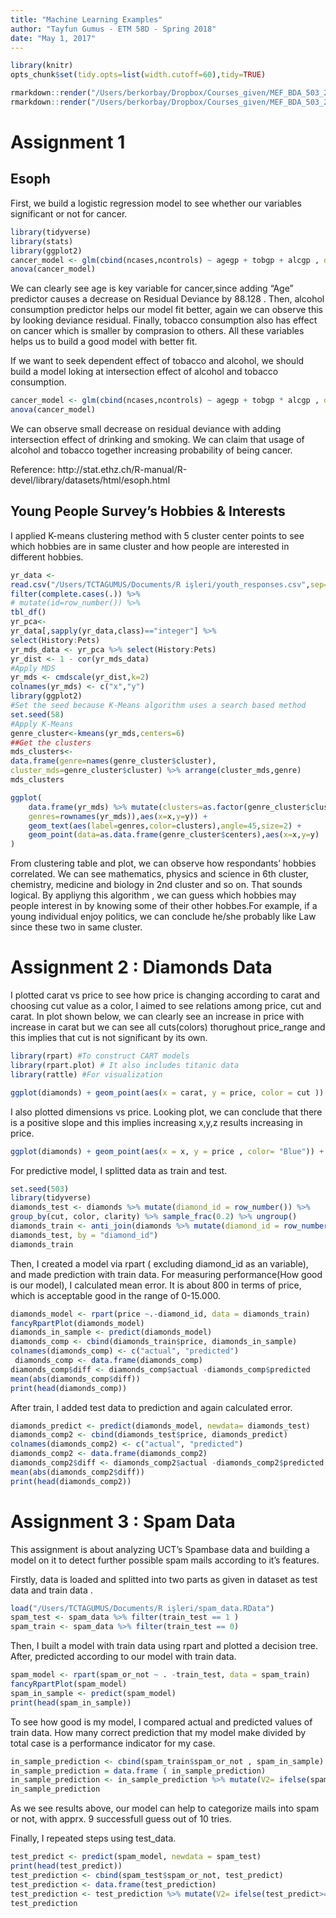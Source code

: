 ```yaml
---
title: "Machine Learning Examples"
author: "Tayfun Gumus - ETM 58D - Spring 2018"
date: "May 1, 2017"
---
```

```r
library(knitr)
opts_chunk$set(tidy.opts=list(width.cutoff=60),tidy=TRUE)
```

```r
rmarkdown::render("/Users/berkorbay/Dropbox/Courses_given/MEF_BDA_503_2017F/Guidelines/example_homework_1.Rmd",output_format="pdf_document")
rmarkdown::render("/Users/berkorbay/Dropbox/Courses_given/MEF_BDA_503_2017F/Guidelines/example_homework_1.Rmd",output_format="html_document")
```

# Assignment 1 

## Esoph

First, we build a logistic regression model to see whether our variables significant or not for cancer. 

```r
library(tidyverse)
library(stats)
library(ggplot2)
cancer_model <- glm(cbind(ncases,ncontrols) ~ agegp + tobgp + alcgp , data = esoph , family = binomial() )
anova(cancer_model)
```

We can clearly see age is key variable for cancer,since adding "Age" predictor causes a decrease on Residual Deviance by 88.128 . Then, alcohol consumption predictor helps our model fit better, again we can observe this by looking deviance residual. Finally, tobacco consumption also has effect on cancer which is smaller by comprasion to others. All these variables helps us to build a good model with better fit. 

If we want to seek dependent effect of tobacco and alcohol, we should build a model loking at intersection effect of alcohol and tobacco consumption. 

```r
cancer_model <- glm(cbind(ncases,ncontrols) ~ agegp + tobgp * alcgp , data = esoph , family = binomial() )
anova(cancer_model)
```

We can observe small decrease on residual deviance with adding intersection effect of drinking and smoking. We can claim that usage of alcohol and tobacco together increasing probability of being cancer.

Reference: http://stat.ethz.ch/R-manual/R-devel/library/datasets/html/esoph.html

## Young People Survey’s Hobbies & Interests

I applied K-means clustering method with 5 cluster center points to see which hobbies are in same cluster and how people are interested in different hobbies. 


```r
yr_data <-
read.csv("/Users/TCTAGUMUS/Documents/R işleri/youth_responses.csv",sep=",") %>%
filter(complete.cases(.)) %>%
# mutate(id=row_number()) %>%
tbl_df()
yr_pca<-
yr_data[,sapply(yr_data,class)=="integer"] %>%
select(History:Pets)
yr_mds_data <- yr_pca %>% select(History:Pets)
yr_dist <- 1 - cor(yr_mds_data)
#Apply MDS
yr_mds <- cmdscale(yr_dist,k=2)
colnames(yr_mds) <- c("x","y")
library(ggplot2)
#Set the seed because K-Means algorithm uses a search based method
set.seed(58)
#Apply K-Means
genre_cluster<-kmeans(yr_mds,centers=6)
##Get the clusters
mds_clusters<-
data.frame(genre=names(genre_cluster$cluster),
cluster_mds=genre_cluster$cluster) %>% arrange(cluster_mds,genre)
mds_clusters

```

```r
ggplot(
    data.frame(yr_mds) %>% mutate(clusters=as.factor(genre_cluster$cluster),
    genres=rownames(yr_mds)),aes(x=x,y=y)) +
    geom_text(aes(label=genres,color=clusters),angle=45,size=2) +
    geom_point(data=as.data.frame(genre_cluster$centers),aes(x=x,y=y)
)

```

From clustering table and plot, we can observe  how respondants' hobbies correlated. We can see mathematics, physics and science in 6th cluster, chemistry, medicine and biology in 2nd cluster and so on. That sounds logical. By appliyng this algorithm , we can guess which hobbies may people interest in by knowing some of their other hobbes.For example, if a young individual enjoy politics, we can conclude he/she probably like Law since these two in same cluster. 

# Assignment 2 : Diamonds Data 


I plotted carat vs price to see how price is changing according to carat and choosing cut value as a color, I aimed to see relations among price, cut and carat. In plot shown below, we can clearly see an increase in price with increase in carat but we can see all cuts(colors) thorughout price_range and this implies that cut is not significant by its own.

```r

library(rpart) #To construct CART models
library(rpart.plot) # It also includes titanic data
library(rattle) #For visualization

ggplot(diamonds) + geom_point(aes(x = carat, y = price, color = cut ))

```


I also plotted dimensions vs price. Looking plot, we can conclude that there is a positive slope and this implies increasing x,y,z results increasing in price. 


```r


ggplot(diamonds) + geom_point(aes(x = x, y = price , color= "Blue")) +  geom_point(aes(x = y, y = price , color = "Yellow")) +  geom_point(aes(x = z, y = price , color = "Red" )) + xlim(2,12)   + labs (color = "Dimension") + scale_color_manual( values = c("Blue","Yellow","Red"), labels = c("x","y","z"))

```

For predictive model, I splitted data as train and test.

```r



set.seed(503)
library(tidyverse)
diamonds_test <- diamonds %>% mutate(diamond_id = row_number()) %>%
group_by(cut, color, clarity) %>% sample_frac(0.2) %>% ungroup()
diamonds_train <- anti_join(diamonds %>% mutate(diamond_id = row_number()),
diamonds_test, by = "diamond_id")
diamonds_train

```

Then, I created a model via rpart ( excluding diamond_id as an variable), and made prediction with train data. For measuring performance(How good is our model), I calculated mean error. It is about 800 in terms of price, which is acceptable good in the range of 0-15.000. 

```r
diamonds_model <- rpart(price ~.-diamond_id, data = diamonds_train)
fancyRpartPlot(diamonds_model)
diamonds_in_sample <- predict(diamonds_model) 
diamonds_comp <- cbind(diamonds_train$price, diamonds_in_sample)
colnames(diamonds_comp) <- c("actual", "predicted")
 diamonds_comp <- data.frame(diamonds_comp)
diamonds_comp$diff <- diamonds_comp$actual -diamonds_comp$predicted
mean(abs(diamonds_comp$diff))
print(head(diamonds_comp))
```

After train, I added test data to prediction and again calculated error. 

```r
diamonds_predict <- predict(diamonds_model, newdata= diamonds_test)
diamonds_comp2 <- cbind(diamonds_test$price, diamonds_predict)
colnames(diamonds_comp2) <- c("actual", "predicted")
diamonds_comp2 <- data.frame(diamonds_comp2)
diamonds_comp2$diff <- diamonds_comp2$actual -diamonds_comp2$predicted
mean(abs(diamonds_comp2$diff))
print(head(diamonds_comp2))
```



# Assignment 3 : Spam Data

This assignment is about analyzing UCT's Spambase data and building a model on it to detect further possible spam mails according to it's features. 

Firstly, data is loaded and splitted into two parts as given in dataset as test data and train data . 

```r

load("/Users/TCTAGUMUS/Documents/R işleri/spam_data.RData")
spam_test <- spam_data %>% filter(train_test == 1 )
spam_train <- spam_data %>% filter(train_test == 0)
```

Then, I built a model with train data using rpart and plotted a decision tree. After, predicted according to our model with train data. 


```r
spam_model <- rpart(spam_or_not ~ . -train_test, data = spam_train)
fancyRpartPlot(spam_model)
spam_in_sample <- predict(spam_model)
print(head(spam_in_sample))
```


To see how good is my model, I compared actual and predicted values of train data. How many correct prediction that my model make divided by total case is a performance indicator for my case. 

```r
in_sample_prediction <- cbind(spam_train$spam_or_not , spam_in_sample)
in_sample_prediction = data.frame ( in_sample_prediction)
in_sample_prediction <- in_sample_prediction %>% mutate(V2= ifelse(spam_in_sample>= 0.5 ,1,0)) %>% mutate(is_correct = V1 == V2) %>% group_by(is_correct) %>% summarise(count = n(), percentage = n()/nrow(.))
in_sample_prediction
```

As we see results above, our model can help to categorize mails into spam or not, with apprx. 9 successfull guess out of 10 tries.

Finally, I repeated steps using test_data. 

```r
test_predict <- predict(spam_model, newdata = spam_test)
print(head(test_predict))
test_prediction <- cbind(spam_test$spam_or_not, test_predict)
test_prediction <- data.frame(test_prediction)
test_prediction <- test_prediction %>% mutate(V2= ifelse(test_predict>= 0.5 ,1,0)) %>% mutate(is_correct = V1 == V2) %>% group_by(is_correct) %>% summarise(count = n(), percentage = n()/nrow(.))
test_prediction
```



